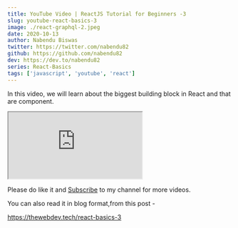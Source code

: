 ```yaml
---
title: YouTube Video | ReactJS Tutorial for Beginners -3
slug: youtube-react-basics-3
image: ./react-graphql-2.jpeg
date: 2020-10-13
author: Nabendu Biswas
twitter: https://twitter.com/nabendu82
github: https://github.com/nabendu82
dev: https://dev.to/nabendu82
series: React-Basics
tags: ['javascript', 'youtube', 'react']
---
```


In this video, we will learn about the biggest building block in React and that are component.

<div className={styles.resp__container}>

<iframe className={styles.resp__iframe} src="https://www.youtube.com/embed/XDwpqAC_6qc" gesture="media"  allow="encrypted-media" allowfullscreen></iframe>

</div>

Please do like it and [Subscribe](https://www.youtube.com/channel/UCRf7mazcufqZxd2pR3oQJuQ?sub_confirmation=1) to my channel for more videos.

You can also read it in blog format,from this post -

https://thewebdev.tech/react-basics-3


